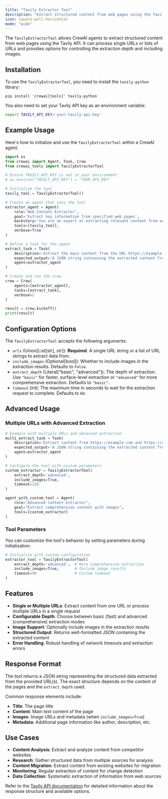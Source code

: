 ```yaml
---
title: "Tavily Extractor Tool"
description: "Extract structured content from web pages using the Tavily API"
icon: square-poll-horizontal
mode: "wide"
---
```


The `TavilyExtractorTool` allows CrewAI agents to extract structured content from web pages using the Tavily API. It can process single URLs or lists of URLs and provides options for controlling the extraction depth and including images.

## Installation

To use the `TavilyExtractorTool`, you need to install the `tavily-python` library:

```shell
pip install 'crewai[tools]' tavily-python
```

You also need to set your Tavily API key as an environment variable:

```bash
export TAVILY_API_KEY='your-tavily-api-key'
```

## Example Usage

Here's how to initialize and use the `TavilyExtractorTool` within a CrewAI agent:

```python
import os
from crewai import Agent, Task, Crew
from crewai_tools import TavilyExtractorTool

# Ensure TAVILY_API_KEY is set in your environment
# os.environ["TAVILY_API_KEY"] = "YOUR_API_KEY"

# Initialize the tool
tavily_tool = TavilyExtractorTool()

# Create an agent that uses the tool
extractor_agent = Agent(
    role='Web Content Extractor',
    goal='Extract key information from specified web pages',
    backstory='You are an expert at extracting relevant content from websites using the Tavily API.',
    tools=[tavily_tool],
    verbose=True
)

# Define a task for the agent
extract_task = Task(
    description='Extract the main content from the URL https://example.com using basic extraction depth.',
    expected_output='A JSON string containing the extracted content from the URL.',
    agent=extractor_agent
)

# Create and run the crew
crew = Crew(
    agents=[extractor_agent],
    tasks=[extract_task],
    verbose=2
)

result = crew.kickoff()
print(result)
```

## Configuration Options

The `TavilyExtractorTool` accepts the following arguments:

- `urls` (Union[List[str], str]): **Required**. A single URL string or a list of URL strings to extract data from.
- `include_images` (Optional[bool]): Whether to include images in the extraction results. Defaults to `False`.
- `extract_depth` (Literal["basic", "advanced"]): The depth of extraction. Use `"basic"` for faster, surface-level extraction or `"advanced"` for more comprehensive extraction. Defaults to `"basic"`.
- `timeout` (int): The maximum time in seconds to wait for the extraction request to complete. Defaults to `60`.

## Advanced Usage

### Multiple URLs with Advanced Extraction

```python
# Example with multiple URLs and advanced extraction
multi_extract_task = Task(
    description='Extract content from https://example.com and https://anotherexample.org using advanced extraction.',
    expected_output='A JSON string containing the extracted content from both URLs.',
    agent=extractor_agent
)

# Configure the tool with custom parameters
custom_extractor = TavilyExtractorTool(
    extract_depth='advanced',
    include_images=True,
    timeout=120
)

agent_with_custom_tool = Agent(
    role="Advanced Content Extractor",
    goal="Extract comprehensive content with images",
    tools=[custom_extractor]
)
```

### Tool Parameters

You can customize the tool's behavior by setting parameters during initialization:

```python
# Initialize with custom configuration
extractor_tool = TavilyExtractorTool(
    extract_depth='advanced',  # More comprehensive extraction
    include_images=True,       # Include image results
    timeout=90                 # Custom timeout
)
```

## Features

- **Single or Multiple URLs**: Extract content from one URL or process multiple URLs in a single request
- **Configurable Depth**: Choose between basic (fast) and advanced (comprehensive) extraction modes
- **Image Support**: Optionally include images in the extraction results
- **Structured Output**: Returns well-formatted JSON containing the extracted content
- **Error Handling**: Robust handling of network timeouts and extraction errors

## Response Format

The tool returns a JSON string representing the structured data extracted from the provided URL(s). The exact structure depends on the content of the pages and the `extract_depth` used.

Common response elements include:
- **Title**: The page title
- **Content**: Main text content of the page
- **Images**: Image URLs and metadata (when `include_images=True`)
- **Metadata**: Additional page information like author, description, etc.

## Use Cases

- **Content Analysis**: Extract and analyze content from competitor websites
- **Research**: Gather structured data from multiple sources for analysis
- **Content Migration**: Extract content from existing websites for migration
- **Monitoring**: Regular extraction of content for change detection
- **Data Collection**: Systematic extraction of information from web sources

Refer to the [Tavily API documentation](https://docs.tavily.com/docs/tavily-api/python-sdk#extract) for detailed information about the response structure and available options.